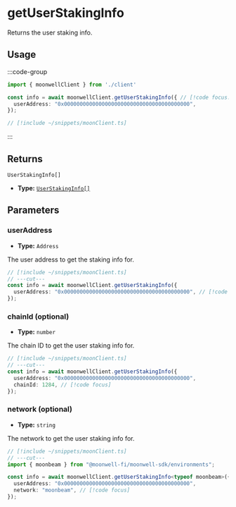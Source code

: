
# getUserStakingInfo

Returns the user staking info.

## Usage

:::code-group

```ts twoslash [example.ts]
import { moonwellClient } from './client'

const info = await moonwellClient.getUserStakingInfo({ // [!code focus:3]
  userAddress: "0x0000000000000000000000000000000000000000",
});
```

```ts twoslash [client.ts] filename="client.ts"
// [!include ~/snippets/moonClient.ts]
```

:::

## Returns

```
UserStakingInfo[]
```

- **Type:** [`UserStakingInfo[]`](/docs/glossary/types#userstakinginfo)

## Parameters

### userAddress

- **Type:** `Address`

The user address to get the staking info for.

```ts twoslash
// [!include ~/snippets/moonClient.ts]
// ---cut---
const info = await moonwellClient.getUserStakingInfo({
  userAddress: "0x0000000000000000000000000000000000000000", // [!code focus]
});
```

### chainId (optional)

- **Type:** `number`

The chain ID to get the user staking info for.

```ts twoslash
// [!include ~/snippets/moonClient.ts]
// ---cut---
const info = await moonwellClient.getUserStakingInfo({
  userAddress: "0x0000000000000000000000000000000000000000",
  chainId: 1284, // [!code focus]
});
```

<OptionalNetworkParameterInfo />

### network (optional)

- **Type:** `string`

The network to get the user staking info for.

```ts twoslash
// [!include ~/snippets/moonClient.ts]
// ---cut---
import { moonbeam } from "@moonwell-fi/moonwell-sdk/environments";

const info = await moonwellClient.getUserStakingInfo<typeof moonbeam>({
  userAddress: "0x0000000000000000000000000000000000000000",
  network: "moonbeam", // [!code focus]
});
```
